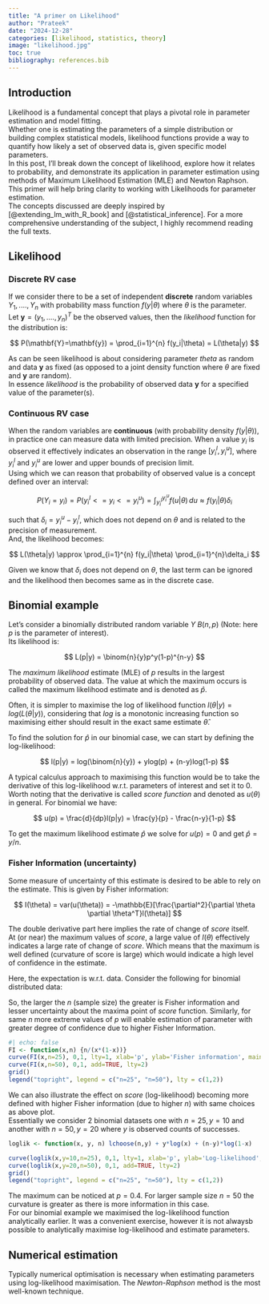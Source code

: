 ```yaml
---
title: "A primer on Likelihood"
author: "Prateek"
date: "2024-12-28"
categories: [likelihood, statistics, theory]
image: "likelihood.jpg"
toc: true
bibliography: references.bib
---
```


## Introduction

Likelihood is a fundamental concept that plays a pivotal role in parameter estimation and model fitting. <br/> Whether one is estimating the parameters of a simple distribution or building complex statistical models, likelihood functions provide a way to quantify how likely a set of observed data is, given specific model parameters. <br/> In this post, I'll break down the concept of likelihood, explore how it relates to probability, and demonstrate its application in parameter estimation using methods of Maximum Likelihood Estimation (MLE) and Newton Raphson. <br/> This primer will help bring clarity to working with Likelihoods for parameter estimation. <br/>
The concepts discussed are deeply inspired by [@extending_lm_with_R_book] and [@statistical_inference]. For a more comprehensive understanding of the subject, I highly recommend reading the full texts.

## Likelihood

### Discrete RV case

If we consider there to be a set of independent **discrete** random variables $Y_1,...., Y_n$ with probability mass function $f(y|\theta)$ where $\theta$ is the parameter. <br/> Let $\mathbf{y} = (y_1,....,y_n)^T$ be the observed values, then the *likelihood* function for the distribution is:

$$
P(\mathbf{Y}=\mathbf{y}) = \prod_{i=1}^{n} f(y_i|\theta) = L(\theta|y)
$$

As can be seen likelihood is about considering parameter $theta$ as random and data $\mathbf{y}$ as fixed (as opposed to a joint density function where $\theta$ are fixed and $\mathbf{y}$ are random). <br/> In essence *likelihood* is the probability of observed data $\mathbf{y}$ for a specified value of the parameter(s).

### Continuous RV case

When the random variables are **continuous** (with probability density $f(y|\theta)$), in practice one can measure data with limited precision. When a value $y_i$ is observed it effectively indicates an observation in the range $[y_i^l, y_i^u]$, where $y_i^l$ and $y_i^u$ are lower and upper bounds of precision limit. <br/> Using which we can reason that probability of observed value is a concept defined over an interval:

$$
P(Y_i=y_i) = P(y_i^l<=y_i<=y_i^u) = \int_{y_i^l}^{y_i^u} f(u|\theta) \, du \approx f(y_i|\theta) \delta_i
$$

such that $\delta_i = y_i^u-y_i^l$, which does not depend on $\theta$ and is related to the precision of measurement. <br/>
And, the likelihood becomes:

$$
L(\theta|y) \approx \prod_{i=1}^{n} f(y_i|\theta) \prod_{i=1}^{n}\delta_i
$$

Given we know that $\delta_i$ does not depend on $\theta$, the last term can be ignored and the likelihood then becomes same as in the discrete case. <br/>

## Binomial example
Let's consider a binomially distributed random variable $Y  ~ B(n,p)$ (Note: here $p$ is the parameter of interest). <br/>
Its likelihood is:

$$
L(p|y) = \binom{n}{y}p^y(1-p)^{n-y}
$$

The *maximum likelihood* estimate (MLE) of $p$ results in the largest probability of observed data. The value at which the maximum occurs is called the maximum likelihood estimate and is denoted as $\hat{p}$.

Often, it is simpler to maximise the log of likelihood function $l(\theta|y) = log(L(\theta|y))$, considering that *log* is a monotonic increasing function so maximising either should result in the exact same estimate $\hat{\theta}$.

To find the solution for $\hat{p}$ in our binomial case, we can start by defining the log-likelihood:

$$
l(p|y) = log(\binom{n}{y}) + ylog(p) + (n-y)log(1-p)
$$

A typical calculus approach to maximising this function would be to take the derivative of this log-likelihood w.r.t. parameters of interest and set it to 0. <br/>
Worth noting that the derivative is called *score function* and denoted as $u(\theta)$ in general. For binomial we have:

$$
u(p) = \frac{d}{dp}l(p|y) = \frac{y}{p} - \frac{n-y}{1-p}
$$

To get the maximum likelihood estimate $\hat{p}$ we solve for $u(p) = 0$ and get $\hat{p} = y/n$.

### Fisher Information (uncertainty)
Some measure of uncertainty of this estimate is desired to be able to rely on the estimate. This is given by Fisher information:

$$
I(\theta) = var(u(\theta)) = -\mathbb{E}[\frac{\partial^2}{\partial \theta \partial \theta^T}l(\theta)]
$$

The double derivative part here implies the rate of change of *score* itself. <br/>
At (or near) the maximum values of *score*, a large value of $I(\theta)$ effectively indicates a large rate of change of *score*. Which means that the maximum is well defined (curvature of score is large) which would indicate a high level of confidence in the estimate.

Here, the expectation is w.r.t. data. Consider the following for binomial distributed data:

```{=latex}
\begin{align}
    \frac{d}{dp}l(p|y) = \frac{y}{p} - \frac{n-y}{1-p} \\
    \frac{d^2}{dp}l(p|y)l(p|y) = -\frac{y}{p^2} - \frac{n-y}{(1-p)^2} \\
    \mathbb{E}[\frac{d^2}{dp}l(p|y)l(p|y)] = \mathbb{E}[-\frac{y}{p^2} - \frac{n-y}{(1-p)^2}] \\
    and, \mathbb{E}[y] = np \\
    \mathbb{E}[\frac{d^2}{dp}l(p|y)l(p|y)] = -\frac{n}{p} - \frac{n}{(1-p)} \\
    I(p) = - \mathbb{E}[\frac{d^2}{dp}l(p|y)l(p|y)] = \frac{n}{p} + \frac{n}{(1-p)} \\
    I(p) = \frac{n}{p(1-p)}

\end{align}
```
So, the larger the $n$ (sample size) the greater is Fisher information and lesser uncertainty about the maxima point of *score* function. Similarly, for same $n$ more extreme values of $p$ will enable estimation of parameter with greater degree of confidence due to higher Fisher Information.

```r
#| echo: false
FI <- function(x,n) {n/(x*(1-x))}
curve(FI(x,n=25), 0,1, lty=1, xlab='p', ylab='Fisher information', main='Fisher information for Binomial distribution')
curve(FI(x,n=50), 0,1, add=TRUE, lty=2)
grid()
legend("topright", legend = c("n=25", "n=50"), lty = c(1,2))
```

We can also illustrate the effect on *score* (log-likelihood) becoming more defined with higher Fisher information (due to higher $n$) with same choices as above plot. <br/>
Essentially we consider 2 binomial datasets one with $n=25, y=10$ and another with $n=50, y=20$ where $y$ is observed counts of successes.

```r
loglik <- function(x, y, n) lchoose(n,y) + y*log(x) + (n-y)*log(1-x)

curve(loglik(x,y=10,n=25), 0,1, lty=1, xlab='p', ylab='Log-likelihood', main='Log-likelihood of Binomial distribution')
curve(loglik(x,y=20,n=50), 0,1, add=TRUE, lty=2)
grid()
legend("topright", legend = c("n=25", "n=50"), lty = c(1,2))

```
The maximum can be noticed at $p=0.4$. For larger sample size $n=50$ the curvature is greater as there is more information in this case. <br/>
For our binomial example we maximised the log-likelihood function analytically earlier. It was a convenient exercise, however it is not alwaysb possible to analytically maximise log-likelihood and estimate parameters.

## Numerical estimation
Typically numerical optimisation is necessary when estimating parameters using log-likelihood maximisation. The *Newton-Raphson* method is the most well-known technique.
